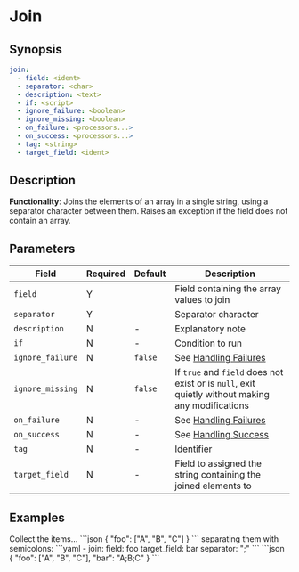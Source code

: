 # Join

## Synopsis

```yaml {2,3}
join:
  - field: <ident>
  - separator: <char>
  - description: <text>
  - if: <script>
  - ignore_failure: <boolean>
  - ignore_missing: <boolean>
  - on_failure: <processors...>
  - on_success: <processors...>
  - tag: <string>
  - target_field: <ident>
```

## Description

**Functionality**: Joins the elements of an array in a single string, using a separator character between them. Raises an exception if the field does not contain an array.

## Parameters

|Field|Required|Default|Description|
|---|---|---|---|
|`field`|Y||Field containing the array values to join|
|`separator`|Y||Separator character|
|`description`|N|-|Explanatory note|
|`if`|N|-|Condition to run|
|`ignore_failure`|N|`false`|See [Handling Failures](../handling-failures.mdx)|
|`ignore_missing`|N|`false`|If `true` and `field` does not exist or is `null`, exit quietly without making any modifications|
|`on_failure`|N|-|See [Handling Failures](../handling-failures.mdx)|
|`on_success`|N|-|See [Handling Success](../handling-success.mdx)|
|`tag`|N|-|Identifier|
|`target_field`|N|-|Field to assigned the string containing the joined elements to|

## Examples

<ExampleGrid>
  <CommentCol>
    Collect the items...
  </CommentCol>
  <CodeCol>
    ```json
    {
      "foo": ["A", "B", "C"]
    }
    ```
  </CodeCol>
  <CommentCol>
    separating them with semicolons:
  </CommentCol>
  <CodeCol>
    ```yaml
    - join:
      field: foo
      target_field: bar
      separator: ";"
    ```
    ```json
    {
      "foo": ["A", "B", "C"],
      "bar": "A;B;C"
    }
    ```
  </CodeCol>
</ExampleGrid>
